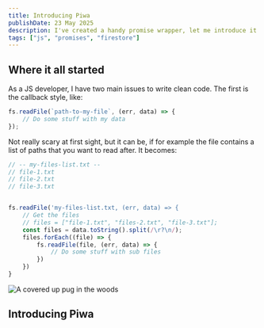 ```yaml
---
title: Introducing Piwa
publishDate: 23 May 2025
description: I've created a handy promise wrapper, let me introduce it.
tags: ["js", "promises", "firestore"]
---
```



## Where it all started

As a JS developer, I have two main issues to write clean code.
The first is the callback style, like:

```js
fs.readFile(`path-to-my-file`, (err, data) => {
	// Do some stuff with my data
});
```

Not really scary at first sight, but it can be, if for example the file contains a list of paths that you want to read after. It becomes:

```js
// -- my-files-list.txt --
// file-1.txt
// file-2.txt
// file-3.txt


fs.readFile('my-files-list.txt, (err, data) => {
	// Get the files
	// files = ["file-1.txt", "files-2.txt", "file-3.txt"];
	const files = data.toString().split(/\r?\n/);
	files.forEach((file) => {
		fs.readFile(file, (err, data) => {
			// Do some stuff with sub files
		})
	})
}
```

<Image
	src="https://picsum.photos/id/1025/550/460"
	alt="A covered up pug in the woods"
	width={550}
	height={460}
/>

## Introducing Piwa
